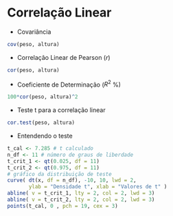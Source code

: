 


# Correlação Linear

+ Covariância

```r
cov(peso, altura)
```

+ Correlação Linear de Pearson ($r$)

```r
cor(peso, altura)
```

+ Coeficiente de Determinação ($R^2$ \%)

```r
100*cor(peso, altura)^2
```
+ Teste t para a correlação linear

```r
cor.test(peso, altura)
```
+ Entendendo o teste

```r
t_cal <- 7.285 # t calculado
n_df <- 11 # número de graus de liberdade
t_crit_1 <- qt(0.025, df = 11)
t_crit_2 <- qt(0.975, df = 11)
# gráfico da distribuição de teste
curve( dt(x, df = n_df), -10, 10, lwd = 2,
       ylab = "Densidade t", xlab = "Valores de t" ) 
abline( v = t_crit_1, lty = 2, col = 2, lwd = 3)
abline( v = t_crit_2, lty = 2, col = 2, lwd = 3)
points(t_cal, 0 , pch = 19, cex = 3)
```




